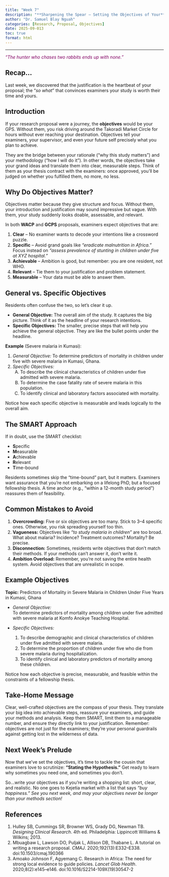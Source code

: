 ```yaml
---
title: "Week 7"
description: "**Sharpening the Spear – Setting the Objectives of Your**"
author: "Dr. Samuel Blay Nguah"
categories: [Research, Proposal, Objectives]
date: 2025-09-013
toc: true
format: html
---
```


----------------------------------------------------------------------------------------------------

::: {.center style="color: #820263; face: bold;"}
*“The hunter who chases two rabbits ends up with none.”*
:::

## Recap...

Last week, we discovered that the justification is the heartbeat of your proposal; the “*so what*”
that convinces examiners your study is worth their time and yours.

## Introduction

If your research proposal were a journey, the **objectives** would be your GPS. Without them, you
risk driving around the Takoradi Market Circle for hours without ever reaching your destination.
Objectives tell your examiners, your supervisor, and even your future self precisely what you plan
to achieve.

They are the bridge between your rationale (“why this study matters”) and your methodology (“how I
will do it”). In other words, the objectives take your grand ideas and translate them into clear,
measurable steps. Think of them as your thesis contract with the examiners: once approved, you’ll be
judged on whether you fulfilled them, no more, no less.

## Why Do Objectives Matter?

Objectives matter because they give structure and focus. Without them, your introduction and
justification may sound impressive but vague. With them, your study suddenly looks doable,
assessable, and relevant.

In both **WACP** and **GCPS** proposals, examiners expect objectives that are:

1.  **Clear** – No examiner wants to decode your intentions like a crossword puzzle.
2.  **Specific** – Avoid grand goals like *“eradicate malnutrition in Africa.”* Focus instead on
    *“assess prevalence of stunting in children under five at XYZ hospital.”*
3.  **Achievable** – Ambition is good, but remember: you are one resident, not WHO.
4.  **Relevant** – Tie them to your justification and problem statement.
5.  **Measurable** – Your data must be able to answer them.

## General vs. Specific Objectives

Residents often confuse the two, so let’s clear it up.

-   **General Objective:** The overall aim of the study. It captures the big picture. Think of it as
    the headline of your research intentions.
-   **Specific Objectives:** The smaller, precise steps that will help you achieve the general
    objective. They are like the bullet points under the headline.

**Example** (Severe malaria in Kumasi):

1.  *General Objective:* To determine predictors of mortality in children under five with severe
    malaria in Kumasi, Ghana.
2.  *Specific Objectives:*
    A.  To describe the clinical characteristics of children under five admitted with severe
        malaria.
    B.  To determine the case fatality rate of severe malaria in this population.
    C.  To identify clinical and laboratory factors associated with mortality.

Notice how each specific objective is measurable and leads logically to the overall aim.

## The SMART Approach

If in doubt, use the SMART checklist:

-   **S**pecific
-   **M**easurable
-   **A**chievable
-   **R**elevant
-   **T**ime-bound

Residents sometimes skip the “time-bound” part, but it matters. Examiners want assurance that you’re
not embarking on a lifelong PhD, but a focused fellowship thesis. A time anchor (e.g., “within a
12-month study period”) reassures them of feasibility.

## Common Mistakes to Avoid

1.  **Overcrowding:** Five or six objectives are too many. Stick to 3–4 specific ones. Otherwise,
    you risk spreading yourself too thin.
2.  **Vagueness:** Objectives like *“to study malaria in children”* are too broad. What about
    malaria? Incidence? Treatment outcomes? Mortality? Be precise.
3.  **Disconnection:** Sometimes, residents write objectives that don’t match their methods. If your
    methods can’t answer it, don’t write it.
4.  **Ambition Overload:** Remember, you’re not saving the entire health system. Avoid objectives
    that are unrealistic in scope.

## Example Objectives

**Topic:** Predictors of Mortality in Severe Malaria in Children Under Five Years in Kumasi, Ghana

-   *General Objective:*\
    To determine predictors of mortality among children under five admitted with severe malaria at
    Komfo Anokye Teaching Hospital.

-   *Specific Objectives:*

    1.  To describe demographic and clinical characteristics of children under five admitted with
        severe malaria.
    2.  To determine the proportion of children under five who die from severe malaria during
        hospitalization.
    3.  To identify clinical and laboratory predictors of mortality among these children.

Notice how each objective is precise, measurable, and feasible within the constraints of a
fellowship thesis.

## Take-Home Message

Clear, well-crafted objectives are the compass of your thesis. They translate your big idea into
achievable steps, reassure your examiners, and guide your methods and analysis. Keep them SMART,
limit them to a manageable number, and ensure they directly link to your justification. Remember:
objectives are not just for the examiners; they’re your personal guardrails against getting lost in
the wilderness of data.

## Next Week’s Prelude

Now that we’ve set the objectives, it’s time to tackle the cousin that examiners love to scrutinize:
**“Stating the Hypothesis.”** Get ready to learn why sometimes you need one, and sometimes you
don’t.

So...write your objectives as if you’re writing a shopping list: short, clear, and realistic. No one
goes to Kejetia market with a list that says *“buy happiness.”* *See you next week, and may your
objectives never be longer than your methods section!*

## References

1.  Hulley SB, Cummings SR, Browner WS, Grady DG, Newman TB. *Designing Clinical Research*. 4th ed.
    Philadelphia: Lippincott Williams & Wilkins; 2013.\
2.  Mbuagbaw L, Lawson DO, Puljak L, Allison DB, Thabane L. A tutorial on writing a research
    proposal. *CMAJ*. 2020;192(13):E332–E338. doi:10.1503/cmaj.190366\
3.  Amoako Johnson F, Agyemang C. Research in Africa: The need for strong local evidence to guide
    policies. *Lancet Glob Health*. 2020;8(2):e145–e146. doi:10.1016/S2214-109X(19)30547-2
